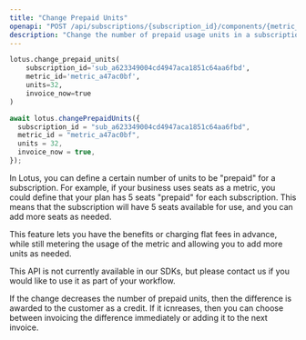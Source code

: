 ```yaml
---
title: "Change Prepaid Units"
openapi: "POST /api/subscriptions/{subscription_id}/components/{metric_id}/change_prepaid_units/"
description: "Change the number of prepaid usage units in a subscription."
---
```


<CodeGroup>

```py Python
lotus.change_prepaid_units(
    subscription_id='sub_a623349004cd4947aca1851c64aa6fbd',
    metric_id='metric_a47ac0bf',
    units=32,
    invoice_now=true
)
```

```ts Typescript
await lotus.changePrepaidUnits({
  subscription_id = "sub_a623349004cd4947aca1851c64aa6fbd",
  metric_id = "metric_a47ac0bf",
  units = 32,
  invoice_now = true,
});
```

</CodeGroup>

In Lotus, you can define a certain number of units to be "prepaid" for a subscription. For example, if your business uses seats as a metric, you could define that your plan has 5 seats "prepaid" for each subscription. This means that the subscription will have 5 seats available for use, and you can add more seats as needed.

This feature lets you have the benefits or charging flat fees in advance, while still metering the usage of the metric and allowing you to add more units as needed.

This API is not currently available in our SDKs, but please contact us if you would like to use it as part of your workflow.

If the change decreases the number of prepaid units, then the difference is awarded to the customer as a credit. If it icnreases, then you can choose between invoicing the difference immediately or adding it to the next invoice.
